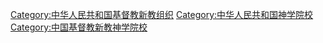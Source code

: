 [[Category:中华人民共和国基督教新教组织|Category:中华人民共和国基督教新教组织]]
[[Category:中华人民共和国神学院校|Category:中华人民共和国神学院校]]
[[Category:中国基督教新教神学院校|Category:中国基督教新教神学院校]]